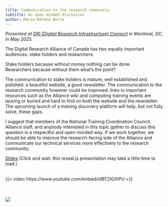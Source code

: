 ```yaml
---
title: Communication to the research community
subtitle: An open-minded discussion
author: Marie-Hélène Burle
---
```


*Presented at [DRI (Digital Research Infrastructure) Connect](https://driconnect.alliancecan.ca/) in Montreal, QC, in May 2025.*

:::{.def}

The Digital Research Alliance of Canada has two equally important audiences: stake holders and researchers.

Stake holders because without money nothing can be done. \
Researchers because without them what's the point?

The communication to stake holders is mature, well established and polished: a beautiful website, a good newsletter. The communication to the research community however could be improved: links to important resources such as the Alliance wiki and computing training events are lacking or buried and hard to find on both the website and the newsletter. The upcoming launch of a training discovery platform will help, but not fully solve, these gaps.

I suggest that members of the National Training Coordination Council, Alliance staff, and anybody interested in this topic gather to discuss this question in a respectful and open-minded way. If we work together, we should be able to improve the research-facing side of the Alliance and communicate our technical services more effectively to the research community.

:::

[Slides](2025_driconnect_slides.qmd){.btn .btn-outline-primary} [(Click and wait: this reveal.js presentation may take a little time to load.)]{.inlinenote}
<br><br>

{{< video https://www.youtube.com/embed/idBT2IGXIPU >}}

<br><br>
![](/img/logo_drac_bilingual_no_bg.svg){fig-alt="frontlogo"}
